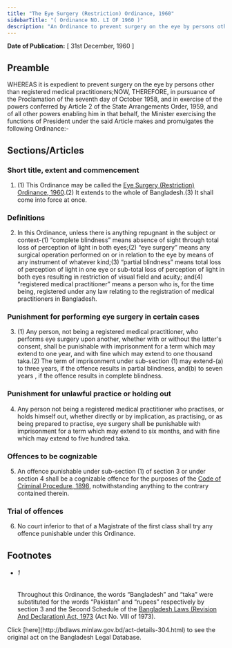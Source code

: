 ```yaml
---
title: "The Eye Surgery (Restriction) Ordinance, 1960"
sidebarTitle: "( Ordinance NO. LI OF 1960 )"
description: "An Ordinance to prevent surgery on the eye by persons other than registered medical practitioners.1♣"
---
```


**Date of Publication:** [ 31st December, 1960 ]

## Preamble

WHEREAS it is expedient to prevent surgery on the eye by persons other than registered medical practitioners;NOW, THEREFORE, in pursuance of the Proclamation of the seventh day of October 1958, and in exercise of the powers conferred by Article 2 of the State Arrangements Order, 1959, and of all other powers enabling him in that behalf, the Minister exercising the functions of President under the said Article makes and promulgates the following Ordinance:-

## Sections/Articles

### Short title, extent and commencement

1. (1) This Ordinance may be called the [Eye Surgery (Restriction) Ordinance, 1960](/laws/act-304 "Eye Surgery (Restriction) Ordinance, 1960").(2) It extends to the whole of Bangladesh.(3) It shall come into force at once.

### Definitions

2. In this Ordinance, unless there is anything repugnant in the subject or context-(1) “complete blindness” means absence of sight through total loss of perception of light in both eyes;(2) “eye surgery” means any surgical operation performed on or in relation to the eye by means of any instrument of whatever kind;(3) “partial blindness” means total loss of perception of light in one eye or sub-total loss of perception of light in both eyes resulting in restriction of visual field and acuity; and(4) “registered medical practitioner” means a person who is, for the time being, registered under any law relating to the registration of medical practitioners in Bangladesh.

### Punishment for performing eye surgery in certain cases

3. (1) Any person, not being a registered medical practitioner, who performs eye surgery upon another, whether with or without the latter's consent, shall be punishable with imprisonment for a term which may extend to one year, and with fine which may extend to one thousand taka.(2) The term of imprisonment under sub-section (1) may extend-(a) to three years, if the offence results in partial blindness, and(b) to seven years , if the offence results in complete blindness.

### Punishment for unlawful practice or holding out

4. Any person not being a registered medical practitioner who practises, or holds himself out, whether directly or by implication, as practising, or as being prepared to practise, eye surgery shall be punishable with imprisonment for a term which may extend to six months, and with fine which may extend to five hundred taka.

### Offences to be cognizable

5. An offence punishable under sub-section (1) of section 3 or under section 4 shall be a cognizable offence for the purposes of the [Code of Criminal Procedure, 1898](/laws/act-75 "Code of Criminal Procedure, 1898"), notwithstanding anything to the contrary contained therein.

### Trial of offences

6. No court inferior to that of a Magistrate of the first class shall try any offence punishable under this Ordinance.

## Footnotes

- ###### 1

  Throughout this Ordinance, the words “Bangladesh” and “taka” were substituted for the words “Pakistan” and “rupees” respectively by section 3 and the Second Schedule of the [Bangladesh Laws (Revision And Declaration) Act, 1973](/laws/act-430 "Bangladesh Laws (Revision And Declaration) Act, 1973") (Act No. VIII of 1973).

<Note>
  Click [here](http://bdlaws.minlaw.gov.bd/act-details-304.html) to see the original act on the Bangladesh Legal Database.
</Note>
